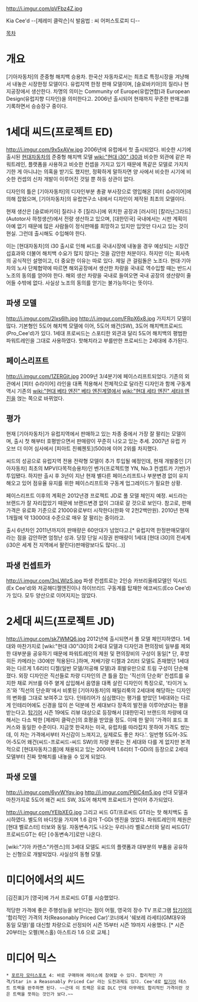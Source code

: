 http://i.imgur.com/pVFbz4Z.jpg

Kia Cee'd --[제레미 클락슨]식 발음법 : 씨 어퍼스토로피 디--

[[목차]]

= 개요 =
[기아자동차]의 준중형 해치백 승용차. 한국산 자동차로서는 최초로 특정시장을 겨냥해서 내놓은 시장한정 모델이다. 유럽지역 한정 판매 모델이며, [슬로바키아]의 질리나 현지공장에서 생산한다. 차명의 의미는 Community of Europe(유럽연합)과 European Design(유럽지향 디자인)을 의미한다고. 2006년 출시되어 현재까지 꾸준한 판매고를 기록하면서 승승장구 중이다.

= 1세대 씨드(프로젝트 ED) =

http://i.imgur.com/9x5xAVw.jpg
2006년에 유럽에서 첫 출시되었다. 비슷한 시기에 출시된 [[현대자동차]]의 준중형 해치백 모델 [[wiki:"현대 i30" i30]]과 비슷한 외관에 같은 파워트레인, 플랫폼을 사용하고 비슷한 컨셉을 가지고 있기 때문에 똑같은 모델로 가지치기한 게 아니냐는 의혹을 받기도 했지만, 정확하게 말하자면 양 사에서 비슷한 시기에 비슷한 컨셉의 신차 개발이 이루어진 것일 뿐 하등 상관이 없다.

디자인의 틀은 [기아자동차]의 디자인부분 총괄 부사장으로 영입해온 [피터 슈라이어]에 의해 잡혔으며, [기아자동차]의 유럽연구소 내에서 디자인이 제작된 최초의 모델이다.

현재 생산은 [슬로바키아] 질리나 주 [질리나]에 위치한 공장과 [러시아] [칼리닌그라드](Autotor사 하청생산)에서 전량 생산하고 있으며, [대한민국] 국내에서는 시판 계획이 아예 없기 때문에 많은 사람들이 정식판매를 희망하고 있지만 입맛만 다시고 있는 것이 현실. 그런데 출시해도 수입해야 한다.

이는 [현대자동차]의 i30 출시로 인해 씨드를 국내시장에 내놓을 경우 예상되는 시장간섭효과와 더불어 해치백 수요가 많지 않다는 것을 감안한 처분이다. 하지만 이는 회사측의 공식적인 설명이고, 더 중요한 이유는 따로 있다. 제일 큰 걸림돌은 노조다. 현대·기아차의 노사 단체협약에 따르면 해외공장에서 생산한 차량을 국내로 역수입할 때는 반드시 노조의 동의를 얻어야 한다. 해외 생산 차량을 국내로 들여오면 국내 공장의 생산량이 줄어들 수밖에 없다. 사실상 노조의 동의를 얻기는 불가능하다는 뜻이다.
== 파생 모델 ==
http://i.imgur.com/2lxs6lh.jpg
http://i.imgur.com/FRpX6x8.jpg
가지치기 모델이 많다. 기본형인 5도어 해치백 모델에 이어, 5도어 왜건(SW), 3도어 해치백프로씨드(Pro_Cee'd)가 있다. 1세대 프로씨드는 스포티한 외관과 달리 5도어 해치백의 평범한 파워트레인을 그대로 사용하였다. 핫해치라고 부를만한 프로씨드는 2세대에 추가된다.
== 페이스리프트 ==
http://i.imgur.com/1ZERGjt.jpg
2009년 3/4분기에 페이스리프트되었다. 기존의 외관에서 [피터 슈라이어] 라인을 대폭 적용해서 전체적으로 달라진 디자인과 함께 구동계 역시 기존의 [[wiki:"현대 베타 엔진" 베타 엔진]]계열에서 [[wiki:"현대 세타 엔진" 세타II 엔진]]을 얹는 쪽으로 바뀌었다.

== 평가 ==
현재 [기아자동차]가 유럽지역에서 판매하고 있는 차종 중에서 가장 잘 팔리는 모델이며, 출시 첫 해부터 호평받으면서 판매량이 꾸준히 나오고 있는 추세. 2007년 유럽 카 오브 더 이어 심사에서 [피아트 친퀘첸토](500)에 이어 2위를 차지했다.

씨드의 성공으로 유럽지역 전용 전략형 모델이 추가 투입될 예정인데, 현재 개발중인 [기아자동차] 최초의 MPV(다목적승용차)인 벤가(프로젝트명 YN, No.3 컨셉트카 기반)가 투입됐다. 하지만 출시 후 3년이 지난 현재 별다른 페이스리프트나 부분변경 없이 유지해오고 있어 점유율 유지를 위한 페이스리프트와 구동계 업그레이드가 필요한 상황.

페이스리프트 이후의 계획은 2012년경 프로젝트 JD로 풀 모델 체인지 예정. 씨드라는 브랜드가 잘 자리잡았기 때문에 브랜드변경 없이 그대로 갈 것으로 보인다. 참고로, 판매가격은 유로화 기준으로 21000유로부터 시작한다(한화 약 2천2백만원). 2010년 현재 1개월에 약 13000대 수준으로 매우 잘 팔리는 중이라고.

출시 6년차인 2011년까지의 판매량은 60만대가 넘었다고.[* 유럽지역 한정판매모델이라는 점을 감안하면 엄청난 성과. 당장 단일 시장권 판매량이 1세대 [현대 i30]의 전세계(i30은 세계 전 지역에서 팔린다)판매량보다도 많다(...)]

== 파생 컨셉트카 ==
http://i.imgur.com/3nLWlzS.jpg
파생 컨셉트로는 2인승 카브리올레모델인 익시드(Ex Cee'd)와 저공해디젤엔진이나 하이브리드 구동계를 탑재한 에코씨드(Eco Cee'd)가 있다. 모두 양산으로 이어지지는 않았다.

= 2세대 씨드(프로젝트 JD) =
http://i.imgur.com/sk7WMQ6.jpg
2012년에 출시되면서 풀 모델 체인지하였다. 1세대와 마찬가지로 [wiki:"현대 i30"i30]의 2세대 모델과 디자인과 편의장비 일부를 제외한 대부분을 공유하기 때문에 파워트레인의 제원 및 편의장비의 구성이 동일[* 단, 후방 히든 카메라는 i30에만 적용된다.]하며, 저배기량 디젤과 2리터 모델도 존재했던 1세대와는 다르게 1.6리터 디젤(일반 모델/저공해 모델)과 휘발유만으로 트림 구성이 단순해졌다. 외장 디자인은 직선들로 차량 디자인의 큰 틀을 잡는 '직선의 단순화' 컨셉트를 유지한 채로 커브를 아주 옅게 삽입해서 음영을 대폭 살린 디자인이 특징으로, '타이거 노즈'와 '직선의 단순화'에서 비롯된 [기아자동차]의 패밀리룩의 2세대에 해당하는 디자인의 변화를 그대로 보여주고 있다. 인테리어가 심심했다는 평가를 받았던 1세대와는 다르게 인테리어에도 신경을 많이 쓴 덕분에 전 세대보다 장족의 발전을 이루어냈다는 평을 받는다고. [[탑기어]] 시즌 19에도 리뷰 대상으로 등장해서 [대한민국] 브랜드의 차량에 대해서는 다소 박한 [제레미 클락슨]의 호평을 받았을 정도. 이때 한 말이 '가격이 포드 포커스와 동일한 수준이다. 지금껏 한국차는 미국, 유럽차를 따라잡지 못하여 가격도 쌌는데, 이 차는 가격에서부터 자신감이 느껴지고, 실제로도 좋은 차다.'. 일반형 5도어-3도어-5도어 왜건(씨드-프로씨드-씨드 SW)의 차량 분류는 전 세대와 다를 게 없지만 본격적으로 [현대자동차그룹]에 채용되고 있는 200마력 1.6리터 T-GDi의 등장으로 2세대 모델부터 진짜 핫해치를 내놓을 수 있게 되었다.

== 파생 모델 ==
http://i.imgur.com/6yvWYqv.jpg
http://i.imgur.com/P6lC4m5.jpg
선대 모델과 마찬가지로 5도어 왜건 씨드 SW, 3도어 해치백 프로씨드가 연이어 추가되었다.

http://i.imgur.com/YEIbXEG.jpg
그리고 씨드 GT/프로씨드 GT라는 핫 해치백도 출시하였다. 별도의 바디킷을 가지며 1.6 감마 T-GDi 엔진을 얹었다. 파워트레인의 제원은 [현대 벨로스터] 터보와 동일. 자동변속기도 나오는 우리나라 벨로스터와 달리 씨드GT/프로씨드GT는 6단 [수동변속기]로만 나온다.

[wiki:"기아 카렌스"카렌스]의 3세대 모델도 씨드의 플랫폼과 대부분의 부품을 공유하는 신형으로 개발되었다. 사실상의 동형 모델.

= 미디어에서의 씨드 =
[김진표]가 [영국]에 가서 프로씨드 GT를 시승했었다.

적당한 가격에 좋은 주행성능을 보인다는 점이 어필, 영국의 장수 TV 프로그램 [[탑기어]]의 '합리적인 가격의 차(Reasonably Priced Car)'코너에서 '쉐보레 라세티(GM대우와 동일 모델)'를 대신할 차량으로 선정되어 시즌 15부터 시즌 19까지 사용했다. [* 시즌 20부터는 오펠(복스홀) 아스트라 1.6 으로 교체.]

= 미디어 믹스 =
 * [[포르자 모터스포츠]] 4: 바로 구매하여 레이스에 참여할 수 있다. 합리적인 가격/Star in a Reasonably Priced Car 라는 도전과제도 있다. Cee'd로 [[탑기어]] 테스트 트랙을 완주하면 된다. ~~근데 이 트랙은 유료 DLC 인데 아무래도 합리적인 가격이란 것은 트랙을 뜻하는 것인가 보다.~~
